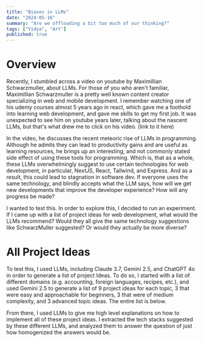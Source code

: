 ```yaml
---
title: "Biases in LLMs"
date: "2024-05-16"
summary: "Are we offloading a bit too much of our thinking?"
tags: ["Vidya", "Art"]
published: true
---
```



<div class="flex flex-col gap-4">
  <h1>Overview</h1>
  <p>
    Recently, I stumbled across a video on youtube by Maximillian Schwarzmuller,
    about LLMs. For those of you who aren't familiar, Maximillian Schwarzmuller
    is a pretty well known content creator specializing in web and mobile
    development. I remember watching one of his udemy courses almost 5 years ago
    in react, which gave me a foothold into learning web development, and gave
    me skills to get my first job. It was unexpected to see him on youtube years
    later, talking about the nascent LLMs, but that's what drew me to click on
    his video. (link to it here)
  </p>
  <p>
    In the video, he discusses the recent meteoric rise of LLMs in programming.
    Although he admits they can lead to productivity gains and are useful as
    learning resources, he brings up an interesting, and not commonly stated
    side effect of using these tools for programming. Which is, that as a whole,
    these LLMs overwhelmingly suggest to use certain technologies for web
    development, in particular, NextJS, React, Tailwind, and Express. And as a
    result, this could lead to stagnation in software dev. If everyone uses the
    same technology, and blindly accepts what the LLM says, how will we get new
    developments that improve the developer experience? How will any progress be
    made?
  </p>
  <p>
    I wanted to test this. In order to explore this, I decided to run an
    experiment. If I came up with a list of project ideas for web development,
    what would the LLMs recommend? Would they all give the same technology
    suggestions like SchwarzMuller suggested? Or would they actually be more
    diverse?
  </p>
</div>

<div class="flex flex-col gap-4">
  <h1>All Project Ideas</h1>
  <p>
    To test this, I used LLMs, including Claude 3.7, Gemini 2.5, and ChatGPT 4o
    in order to generate a list of project Ideas. To do so, I started with a
    list of different domains (e.g. accounting, foreign languages, recipes,
    etc.), and used Gemini 2.5 to generate a list of 9 project ideas for each
    topic, 3 that were easy and approachable for beginners, 3 that were of
    medium complexity, and 3 advanced topic ideas. The entire list is below.
  </p>
  <AllCategories />
  <p>
    From there, I used LLMs to give me high level explanations on how to
    implement all of these project ideas. I extracted the tech stacks suggested
    by these different LLMs, and analyzed them to answer the question of just
    how homogenized the answers would be.
  </p>
  <Technologies />
</div>
